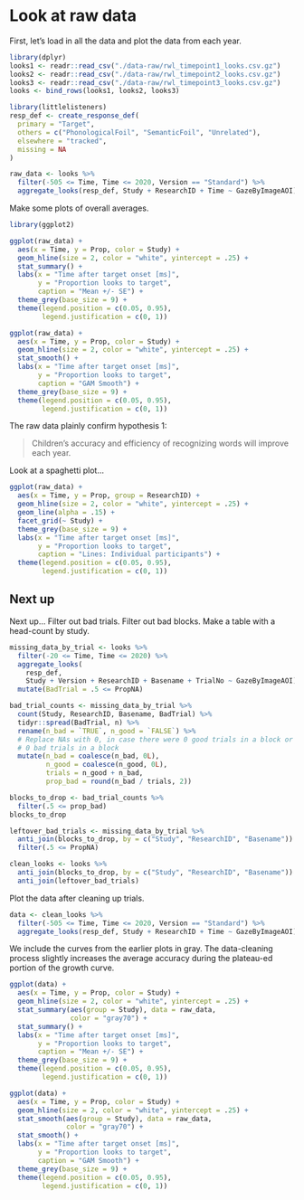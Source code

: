 

Look at raw data
===========================================================================

First, let's load in all the data and plot the data from each year.

```r
library(dplyr)
looks1 <- readr::read_csv("./data-raw/rwl_timepoint1_looks.csv.gz")
looks2 <- readr::read_csv("./data-raw/rwl_timepoint2_looks.csv.gz")
looks3 <- readr::read_csv("./data-raw/rwl_timepoint3_looks.csv.gz")
looks <- bind_rows(looks1, looks2, looks3)

library(littlelisteners)
resp_def <- create_response_def(
  primary = "Target",
  others = c("PhonologicalFoil", "SemanticFoil", "Unrelated"),
  elsewhere = "tracked",
  missing = NA
)

raw_data <- looks %>% 
  filter(-505 <= Time, Time <= 2020, Version == "Standard") %>% 
  aggregate_looks(resp_def, Study + ResearchID + Time ~ GazeByImageAOI)
```

Make some plots of overall averages.

```r
library(ggplot2)

ggplot(raw_data) + 
  aes(x = Time, y = Prop, color = Study) +
  geom_hline(size = 2, color = "white", yintercept = .25) +
  stat_summary() +
  labs(x = "Time after target onset [ms]",
       y = "Proportion looks to target",
       caption = "Mean +/- SE") +
  theme_grey(base_size = 9) +
  theme(legend.position = c(0.05, 0.95), 
        legend.justification = c(0, 1))

ggplot(raw_data) + 
  aes(x = Time, y = Prop, color = Study) +
  geom_hline(size = 2, color = "white", yintercept = .25) +
  stat_smooth() +
  labs(x = "Time after target onset [ms]",
       y = "Proportion looks to target",
       caption = "GAM Smooth") +
  theme_grey(base_size = 9) +
  theme(legend.position = c(0.05, 0.95), 
        legend.justification = c(0, 1))
```

The raw data plainly confirm hypothesis 1:

> Children’s accuracy and efficiency of recognizing words will improve each year.

Look at a spaghetti plot...

```r
ggplot(raw_data) + 
  aes(x = Time, y = Prop, group = ResearchID) +
  geom_hline(size = 2, color = "white", yintercept = .25) +
  geom_line(alpha = .15) +
  facet_grid(~ Study) +
  theme_grey(base_size = 9) +
  labs(x = "Time after target onset [ms]",
       y = "Proportion looks to target",
       caption = "Lines: Individual participants") +
  theme(legend.position = c(0.05, 0.95), 
        legend.justification = c(0, 1))
```



## Next up

Next up... Filter out bad trials. Filter out bad blocks. Make a table with a
head-count by study.

```r
missing_data_by_trial <- looks %>% 
  filter(-20 <= Time, Time <= 2020) %>% 
  aggregate_looks(
    resp_def, 
    Study + Version + ResearchID + Basename + TrialNo ~ GazeByImageAOI) %>% 
  mutate(BadTrial = .5 <= PropNA)

bad_trial_counts <- missing_data_by_trial %>% 
  count(Study, ResearchID, Basename, BadTrial) %>% 
  tidyr::spread(BadTrial, n) %>% 
  rename(n_bad = `TRUE`, n_good = `FALSE`) %>% 
  # Replace NAs with 0, in case there were 0 good trials in a block or 
  # 0 bad trials in a block
  mutate(n_bad = coalesce(n_bad, 0L),
         n_good = coalesce(n_good, 0L),
         trials = n_good + n_bad,
         prop_bad = round(n_bad / trials, 2)) 

blocks_to_drop <- bad_trial_counts %>% 
  filter(.5 <= prop_bad)
blocks_to_drop

leftover_bad_trials <- missing_data_by_trial %>% 
  anti_join(blocks_to_drop, by = c("Study", "ResearchID", "Basename")) %>% 
  filter(.5 <= PropNA)

clean_looks <- looks %>% 
  anti_join(blocks_to_drop, by = c("Study", "ResearchID", "Basename")) %>% 
  anti_join(leftover_bad_trials)
```


Plot the data after cleaning up trials.


```r
data <- clean_looks %>% 
  filter(-505 <= Time, Time <= 2020, Version == "Standard") %>% 
  aggregate_looks(resp_def, Study + ResearchID + Time ~ GazeByImageAOI)
```

We include the curves from the earlier plots in gray. The data-cleaning process 
slightly increases the average accuracy during the plateau-ed portion of the
growth curve.

```r
ggplot(data) + 
  aes(x = Time, y = Prop, color = Study) +
  geom_hline(size = 2, color = "white", yintercept = .25) +
  stat_summary(aes(group = Study), data = raw_data, 
               color = "gray70") +
  stat_summary() +
  labs(x = "Time after target onset [ms]",
       y = "Proportion looks to target",
       caption = "Mean +/- SE") +
  theme_grey(base_size = 9) +
  theme(legend.position = c(0.05, 0.95), 
        legend.justification = c(0, 1))

ggplot(data) + 
  aes(x = Time, y = Prop, color = Study) +
  geom_hline(size = 2, color = "white", yintercept = .25) +
  stat_smooth(aes(group = Study), data = raw_data, 
              color = "gray70") +
  stat_smooth() +
  labs(x = "Time after target onset [ms]",
       y = "Proportion looks to target",
       caption = "GAM Smooth") +
  theme_grey(base_size = 9) +
  theme(legend.position = c(0.05, 0.95), 
        legend.justification = c(0, 1))
```

